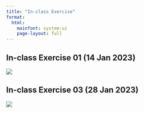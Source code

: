 ```yaml
---
title: "In-class Exercise"
format: 
  html:
    mainfont: system-ui
    page-layout: full
---
```


## In-class Exercise 01 (14 Jan 2023)

[![](In-class_Ex/In-class_Ex01/In-class_Ex01.png){fig-align="left"}](https://public.tableau.com/views/In-class_Ex01_16736930308190/SalesandProfitSummary?:language=en-US&:display_count=n&:origin=viz_share_link)

## In-class Exercise 03 (28 Jan 2023)

[![](In-class_Ex/In-class_Ex03/In-class_Ex03.png){fig-align="left"}](https://public.tableau.com/views/In-class_Ex03_16748826143570/Dashboard1?:language=en-US&:display_count=n&:origin=viz_share_link)
